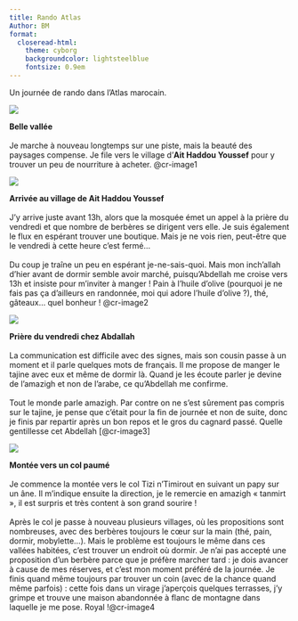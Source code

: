 ```yaml
---
title: Rando Atlas
Author: BM
format:
  closeread-html:
    theme: cyborg
    backgroundcolor: lightsteelblue
    fontsize: 0.9em
---
```


Un journée de rando dans l'Atlas marocain.

::::{.cr-section}


:::{#cr-image1}

![](./img/06052022-2.jpg)
:::
<b>Belle vallée</b>
<br><br>
Je marche à nouveau longtemps sur une piste, mais la beauté des paysages compense. Je file vers le village d’**Ait Haddou Youssef** pour y trouver un peu de nourriture à acheter. @cr-image1


:::{#cr-image2}
![](./img/06052022-4.jpg)
:::

<b>Arrivée au village de Ait Haddou Youssef</b>
<br><br>
J’y arrive juste avant 13h, alors que la mosquée émet un appel à la prière du vendredi et que nombre de berbères se dirigent vers elle. Je suis également le flux en espérant trouver une boutique. Mais je ne vois rien, peut-être que le vendredi à cette heure c’est fermé...
<br><br>
Du coup je traîne un peu en espérant je-ne-sais-quoi. Mais mon inch’allah d’hier avant de dormir semble avoir marché, puisqu’Abdellah me croise vers 13h et insiste pour m’inviter à manger ! Pain à l’huile d’olive (pourquoi je ne fais pas ça d’ailleurs en randonnée, moi qui adore l’huile d’olive ?), thé, gâteaux… quel bonheur ! [@cr-image2]{scale-by="1.2" pan-to="-2%,2%"}

:::{#cr-image3}
![](./img/06052022-5.jpg)
:::

<b>Prière du vendredi chez Abdallah</b>
<br><br>
La communication est difficile avec des signes, mais son cousin passe à un moment et il parle quelques mots de français. Il me propose de manger le tajine avec eux et même de dormir là. Quand je les écoute parler je devine de l’amazigh et non de l’arabe, ce qu’Abdellah me confirme.
<br><br>
Tout le monde parle amazigh. Par contre on ne s’est sûrement pas compris sur le tajine, je pense que c’était pour la fin de journée et non de suite, donc je finis par repartir après un bon repos et le gros du cagnard passé. Quelle gentillesse cet Abdellah [@cr-image3]


:::{#cr-image4}
![](./img/06052022-6.jpg)
:::

**Montée vers un col paumé**
<br><br>
Je commence la montée vers le col Tizi n’Timirout en suivant un papy sur un âne. Il m’indique ensuite la direction, je le remercie en amazigh « tanmirt », il est surpris et très content à son grand sourire !
<br><br>
Après le col je passe à nouveau plusieurs villages, où les propositions sont nombreuses, avec des berbères toujours le cœur sur la main (thé, pain, dormir, mobylette…). Mais le problème est toujours le même dans ces vallées habitées, c’est trouver un endroit où dormir. Je n’ai pas accepté une proposition d’un berbère parce que je préfère marcher tard : je dois avancer à cause de mes réserves, et c’est mon moment préféré de la journée. Je finis quand même toujours par trouver un coin (avec de la chance quand même parfois) : cette fois dans un virage j’aperçois quelques terrasses, j’y grimpe et trouve une maison abandonnée à flanc de montagne dans laquelle je me pose. Royal !@cr-image4





::::

